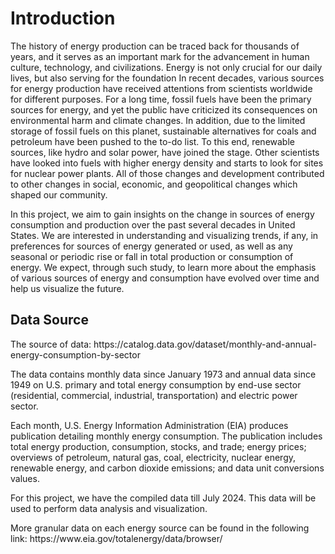 # Introduction

The history of energy production can be traced back for thousands of years, and it serves as an important mark for the advancement in human culture, technology, and civilizations. Energy is not only crucial for our daily lives, but also serving for the foundation In recent decades, various sources for energy production have received attentions from scientists worldwide for different purposes. For a long time, fossil fuels have been the primary sources for energy, and yet the public have criticized its consequences on environmental harm and climate changes. In addition, due to the limited storage of fossil fuels on this planet, sustainable alternatives for coals and petroleum have been pushed to the to-do list. To this end, renewable sources, like hydro and solar power, have joined the stage. Other scientists have looked into fuels with higher energy density and starts to look for sites for nuclear power plants. All of those changes and development contributed to other changes in social, economic, and geopolitical changes which shaped our community.

In this project, we aim to gain insights on the change in sources of energy consumption and production over the past several decades in United States. We are interested in understanding and visualizing trends, if any, in preferences for sources of energy generated or used, as well as any seasonal or periodic rise or fall in total production or consumption of energy. We expect, through such study, to learn more about the emphasis of various sources of energy and consumption have evolved over time and help us visualize the future.

## Data Source

The source of data: https://catalog.data.gov/dataset/monthly-and-annual-energy-consumption-by-sector

The data contains monthly data since January 1973 and annual data since 1949 on U.S. primary and total energy consumption by end-use sector (residential, commercial, industrial, transportation) and electric power sector. 

Each month, U.S. Energy Information Administration (EIA) produces publication detailing monthly energy consumption. The publication includes total energy production, consumption, stocks, and trade; energy prices; overviews of petroleum, natural gas, coal, electricity, nuclear energy, renewable energy, and carbon dioxide emissions; and data unit conversions values. 

For this project, we have the compiled data till July 2024. This data will be used to perform data analysis and visualization. 

More granular data on each energy source can be found in the following link: https://www.eia.gov/totalenergy/data/browser/



